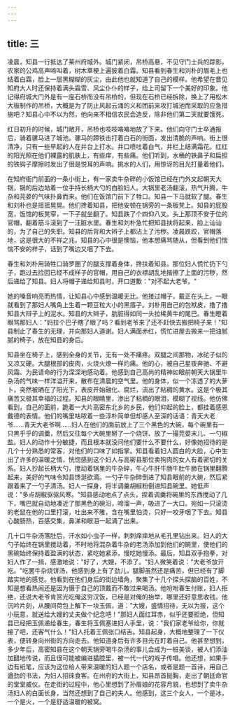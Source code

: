 ```yaml
---
---
---
```

title: 三
---




凌晨，知县一行抵达了莱州府城外。城门紧闭，吊桥高悬，不见守门士兵的踪影。农家的公鸡高声啼叫着，树木草梗上遍披着白霜。知县看到春生和刘朴的眉毛上也结着白霜，脸上一层黑糊糊的灰尘，由此他也就知道了自己的模样。他希望在晋见知府大人时还保持着满头霜雪、风尘仆仆的样子，给上司留下一个美好的印象。他记得府城大门外是有一座石桥而没有吊桥的，但现在石桥已经拆除，换上了用松木大板制作的吊桥，大概是为了防止风起云涌的义和团前来攻打城池而采取的应急措施吧？知县心中不以为然，他向来不相信农民会造反，除非他们第二天就要饿死。

红日初升的时候，城门敞开，吊桥也吱吱咯咯地放了下来。他们向守门士卒通报后，骑着骡马进了城池。骡马的蹄铁击打着白石的街面，发出清脆的声响。街上很清净，只有一些早起的人在井台上打水。井口喷吐着白气，井栏上结满霜花。红红的阳光照在他们裸露的肌肤上，有些痒，有些痛。他们听到，水桶的铁鼻子和扁担的铁钩子摩擦时发出了很是悦耳的声响。挑水的人们，用惊讶的目光打量着他们。

在知府衙门前面的一条小街上，有一家卖牛杂碎的小饭馆已经在门外文起朝天大锅，锅的后边站着一位手持长柄大勺的白脸妇人。大锅里老汤翻滚，热气升腾，牛杂和芫荽的气味扑鼻而来。他们在饭馆门前下了牲口。知县一下马就软了腿。春生和刘朴也是摇摇晃晃。他们搀着知县，把他安顿在锅旁的一条板凳上。知县的屁股宽，饭馆的板凳窄，一下子就坐翻了。知县跌了个四仰八叉。头上那顶不安于位的官帽，翻着筋斗滚到了一汪脏水里。春生和刘朴急忙把知县扶将起来，脸上讪讪的，为了自己的失职。知县的后背和大辫子上都沾上了污秽。凌晨跌跤，官帽落地，这是很大的不祥之兆。知县的心中很是懊恼，他本想痛骂随从，但看到他们惴惴不安的样子，话到了嘴边又咽了下去。

春生和刘朴用骑牲口骑罗圈了的腿支撑着身体，搀扶着知县。那位妇人慌忙扔下勺子，跑过去捡回已经不成样子的官帽，用自己的衣襟胡乱地揩擦了上面的污秽，然后递给了知县。妇人将帽子递给知县时，开口道歉："对不起大老爷。"

她的嗓音响亮而热情，让知县心中感到温暖无比。他接过帽子，戴正在头上。一眼就看到了那妇人嘴角上生着一颗豆粒大小的黑痦子。刘朴用自己的包袱皮，撸了撸知县大辩子上的泥水。知县的大辫子，肮脏得如同一头拉稀黄牛的尾巴。春生瞪着眼骂那妇人："妈拉个巴子瞎了眼了吗？看到老爷来了还不赶快去搬把椅子来！"知县制止了春生的无理，并向那妇人道谢。妇人满面赤红，慌忙进屋去搬来一把油腻腻的椅子，放在知县的身后。

知县坐在椅子上，感到全身的关节，无有一处不痛疼。双腿之间那物，冰砣子似的又凉又硬。大腿根部的皮肉，火烧火燎一样灼痛。他的心，被自己星夜奔驰、不避风霜、为民请命的行为深深地感动着。他感到自己高尚的精神如眼前朝天大锅里牛杂汤的气味一样洋溢开来，散布在清晨的空气里。他的身体，似一个冻透了的大萝卜，突然被晒在了阳光下，表皮开始融化、腐烂，流出了粘稠的黄水。这是个极其痛苦又极其幸福的过程。知县的眼睛里，渗出了粘稠的眼泪，模糊了视线。他仿佛看到，自己的面前，跪着一大片高密东北乡的乡民，他们仰起的脸上，都挂着感恩戴德的表情。他们的嘴里咕哝着一些淳朴简单但却感人至深的话语：青天大老爷……青天大老爷啊……妇人在他们的面前放上了三个黑色的大碗，每个碗里有一只黑乎乎的调羹，然后又往每个大碗里掰了一个烧饼、放了一撮芫荽末儿、一勺椒盐。妇人的动作十分敏捷，而且根本就没问他们要什么不要什么，好像她招待的是几个十分熟悉的常客，对他们的口味了如指掌。知县看着妇人圆白的大脸，心中生出了许多的温暖之情，恍惚感到这个妇人与高密县那位卖狗肉的女人有着密切的关系。妇人抄起长柄大勺，搅动着锅里的牛杂碎，牛心牛肝牛肠牛肚牛肺在锅里翻腾起来，美好的气味令知县馋涎欲滴。一勺子牛杂碎倒进了知县眼前的大碗，然后紧跟着来了一勺子清汤。妇人一探身，将半调羹胡椒粉倒进知县碗里。她低声说："多点胡椒驱驱风寒。"知县感动地点了点头，捏着调羹将碗里的东西搅动了几下，嘴巴就自动地凑近了那黑色的碗沿，啼溜一声，吸进了一大口。宛如一只滚烫的老鼠在他的口里打滚，吐出来不雅，含在嘴里怕烫，只好一咬牙咽了下去。知县心酸肠热，百感交集，鼻涕和眼泪一起涌了出来。

几十口牛杂汤落肚后，汗水如小虫子一样，刺刺痒痒地从毛孔里钻出来。妇人的大勺子始终在锅里搅动着，不时地将混杂着牛杂的老汤添加到他们的碗里，使他们的黑碗始终保持着盈满的状态，紧吃她紧添，慢吃她慢添。最后，知县双手抱拳，对妇人作了一揖，感激地说："好了，大嫂，不添了。"妇人微笑着说："大老爷放开吃。"吃罢牛杂烧饼汤，他感到身上有了劲儿，腿脚虽然还是痛苦，但已经有了脚踏实地的感觉。他看到在他们身后的街边墙角，聚集了十几个探头探脑的百姓，不知是想看热闹还是因为慑于自己的顶戴而不敢过来喝汤。他吩咐春生付账，妇人拒绝，还说大老爷肯赏光吃俺这穷汉饭，已经是对俺的抬举，哪里还好意思收钱。他沉吟片刻，从腰间荷包上解下一块玉佩，道："大嫂，盛情招待，无以为报，这个小玩意，就送给大嫂的丈夫做个纪念吧！"那妇人面红耳赤，似乎还要拒绝，但知县已经把玉佩递给春生，春生将玉佩塞进妇人手里，说："我们家老爷给你，你就接了吧，还客气什么！"妇人托着王佩张口结舌。知县起身，大概地整理了一下仪表，便转身向州街的方向走去。他知道身后有许多目光在盯着自己。他甚至想到，多少年后，高密知县在这个朝天锅旁喝牛杂汤的事儿会成为一桩美谈，被人们添油加醋地传说，而且很可能被编进猫腔里，被一代一代的戏子传唱。他还想，如果手边有纸笔，应该为这位给人带来温暖的妇人题一个店名，或者是题一首诗，用自己遒劲的书法，为妇人招徕食客。在州府的大街上，知县昂首挺胸，走出了朝廷命官的堂堂威仪。在走街的过程中，他心里想到了孙眉娘的花容月貌，也想到了卖牛杂汤妇人的白面长身，当然还想到了自己的夫人。他感到，这三个女人，一个是冰，一个是火，一个是舒适温暖的被窝。